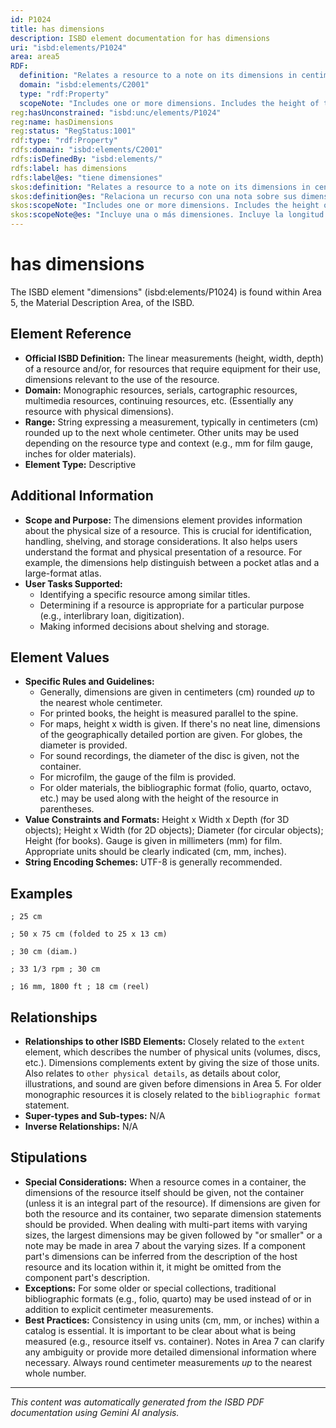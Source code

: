 ```yaml
---
id: P1024
title: has dimensions
description: ISBD element documentation for has dimensions
uri: "isbd:elements/P1024"
area: area5
RDF:
  definition: "Relates a resource to a note on its dimensions in centimetres (or millimetres if the gauge of a film or width of a tape) rounded up to the nearest whole."
  domain: "isbd:elements/C2001"
  type: "rdf:Property"
  scopeNote: "Includes one or more dimensions. Includes the height of the resource, measured parallel to the spine, for printed textual and notated music resources. Includes the height by width of two-dimensional cartographic resources. Includes the height by width by depth of three-dimensional cartographic resources, excluding globes and sections of spheres. Includes the diameter for cartographic resources that are globes, sections of spheres, and two-dimensional circular forms. Includes additional dimensions such as the dimensions of a map when folded, or the dimensions of individual sheets of a collectively described group, or the individual dimensions of mounted sheets, of cartographic resources. Includes the height by width of two-dimensional multimedia resources, sound recordings, videorecordings, and still and moving images (wallcharts, microfiches, slides, transparencies, pictures, etc.). Includes the diameter, followed in parentheses by the abbreviation \"diam.\" or its equivalent in another language, for circular forms of multimedia resources, sound recordings, videorecordings, and still and moving images. Includes the length of the vertical axis, followed in parentheses by \"oval\" or its equivalent, for oval forms of multimedia resources, sound recordings, videorecordings, and still and moving images. Includes two dimensions statements for the open and folded states of folded sheets of multimedia resources, sound recordings, videorecordings, and still and moving images. Includes height by width by depth (or height alone when appropriate) of three-dimensional multimedia resources, sound recordings, videorecordings, and still and moving images (dioramas, etc.). Includes the gauge of the film or width of the tape for multimedia resources, sound recordings, videorecordings, and still and moving images employing film or magnetic tape. Includes the dimensions of the physical carrier itself, irrespective of the external dimensions of any container, of electronic resources. Includes the diameter of a disc or a tape reel for an electronic resource. Includes the length and width of the tape of a reel of an electronic resource. Includes the height of the face of a chip cartridge of an electronic resource. Includes other dimensions given after the height when the dimensions or shape of the resource are unusual (e.g. when the width is greater than the height) for printed textual and notated music  resources. Includes the diameter of the playing surface when a sound disc is of a non-standard shape (e.g. when the playing surface has an irregularly shaped surround). Includes the height by depth of a tape cassette when it is other than the standard size (10 x 7 cm) and the width of tape is given when it is other than the standard width (4 mm). Includes the dimensions of a container for resources issued in a container, with or without accompanying material. Excludes the external dimensions of of any container such as an album or sleeve for multimedia resources, sound recordings, videorecordings, and still and moving images requiring the use of equipment (e.g. discs, cassettes, reels of tape or motion pictures). Excludes dimensions implicit in other parts of the description (e.g. cassettes and cartridges of a standard type) of multimedia resources, sound recordings, videorecordings, and still and moving images. Includes dimensions for older monographic resources which qualify the standard designation of bibliographic format as chosen by the cataloguing agency."
reg:hasUnconstrained: "isbd:unc/elements/P1024"
reg:name: hasDimensions
reg:status: "RegStatus:1001"
rdf:type: "rdf:Property"
rdfs:domain: "isbd:elements/C2001"
rdfs:isDefinedBy: "isbd:elements/"
rdfs:label: has dimensions
rdfs:label@es: "tiene dimensiones"
skos:definition: "Relates a resource to a note on its dimensions in centimetres (or millimetres if the gauge of a film or width of a tape) rounded up to the nearest whole."
skos:definition@es: "Relaciona un recurso con una nota sobre sus dimensiones en centímetros (o milímetros si se trata de la anchura de una película o cinta) redondeando al número entero más cercano."
skos:scopeNote: "Includes one or more dimensions. Includes the height of the resource, measured parallel to the spine, for printed textual and notated music resources. Includes the height by width of two-dimensional cartographic resources. Includes the height by width by depth of three-dimensional cartographic resources, excluding globes and sections of spheres. Includes the diameter for cartographic resources that are globes, sections of spheres, and two-dimensional circular forms. Includes additional dimensions such as the dimensions of a map when folded, or the dimensions of individual sheets of a collectively described group, or the individual dimensions of mounted sheets, of cartographic resources. Includes the height by width of two-dimensional multimedia resources, sound recordings, videorecordings, and still and moving images (wallcharts, microfiches, slides, transparencies, pictures, etc.). Includes the diameter, followed in parentheses by the abbreviation \"diam.\" or its equivalent in another language, for circular forms of multimedia resources, sound recordings, videorecordings, and still and moving images. Includes the length of the vertical axis, followed in parentheses by \"oval\" or its equivalent, for oval forms of multimedia resources, sound recordings, videorecordings, and still and moving images. Includes two dimensions statements for the open and folded states of folded sheets of multimedia resources, sound recordings, videorecordings, and still and moving images. Includes height by width by depth (or height alone when appropriate) of three-dimensional multimedia resources, sound recordings, videorecordings, and still and moving images (dioramas, etc.). Includes the gauge of the film or width of the tape for multimedia resources, sound recordings, videorecordings, and still and moving images employing film or magnetic tape. Includes the dimensions of the physical carrier itself, irrespective of the external dimensions of any container, of electronic resources. Includes the diameter of a disc or a tape reel for an electronic resource. Includes the length and width of the tape of a reel of an electronic resource. Includes the height of the face of a chip cartridge of an electronic resource. Includes other dimensions given after the height when the dimensions or shape of the resource are unusual (e.g. when the width is greater than the height) for printed textual and notated music  resources. Includes the diameter of the playing surface when a sound disc is of a non-standard shape (e.g. when the playing surface has an irregularly shaped surround). Includes the height by depth of a tape cassette when it is other than the standard size (10 x 7 cm) and the width of tape is given when it is other than the standard width (4 mm). Includes the dimensions of a container for resources issued in a container, with or without accompanying material. Excludes the external dimensions of of any container such as an album or sleeve for multimedia resources, sound recordings, videorecordings, and still and moving images requiring the use of equipment (e.g. discs, cassettes, reels of tape or motion pictures). Excludes dimensions implicit in other parts of the description (e.g. cassettes and cartridges of a standard type) of multimedia resources, sound recordings, videorecordings, and still and moving images. Includes dimensions for older monographic resources which qualify the standard designation of bibliographic format as chosen by the cataloguing agency."
skos:scopeNote@es: "Incluye una o más dimensiones. Incluye la longitud del recurso, medida paralelelamente al lomo, para recursos textuales impresos y música notada. Incluye la longitud por la anchura en recursos cartográficos bidimensionales. Incluye la longitud por la anchura por la profundidad en recursos cartográficos tridimensionales, excluyendo los globos terráqueos y secciones de esferas. Incluye el diámetro para recursos cartográficos que son globos, secciones de esferas y recursos circulares en dos dimensiones. Incluye dimensiones adicionales de recursos cartográficos como las dimensiones de un mapa plegado, o las dimensiones de hojas individuales de un grupo descrito colectivamente, o de dimensiones individuales de hojas montadas. Incluye la altura por la anchura de recursos multimedia bidimensionales, grabaciones sonoras, videograbaciones e imágenes fijas y en movimiento (murales, microfichas, diapositivas, transparencias, imágenes, etc). Incluye el diámetro, seguido entre paréntesis de la abreviatura “diam.” o su equivalente en otra lengua, para las formas circulares de recursos multimedia, grabaciones sonoras, videograbaciones, e imágenes fijas y en movimiento. Incluye la longitud del eje vertical, seguido entre paréntesis por “oval” o su equivalente, para formas ovales de recursos multimedia, grabaciones sonoras, videograbaciones e imágenes fijas y en movimiento. Incluye mención de dos dimensiones para el estado plegado o abierto de hojas plegadas de recursos multimedia, grabaciones sonoras, videograbaciones, e imágenes fijas y en movimiento. Incluye la altura por anchura por profundidad (o solamente la longitud cuando sea apropiado) de recursos multimedia tridimensionales, grabaciones sonoras, videograbaciones, e imágenes fijas y en movimiento (dioramas, etc.) Incluye la anchura de la película o cinta para recursos multimedia, grabaciones sonoras, videograbaciones e imágenes fijas y en movimiento empleados en películas o cintas magnéticas. Incluye las dimensiones de cualquier soporte físico en sí mismo de recursos electrónicos independientemente de las dimensiones externas de su envase. Incluye la longitud y anchura de la cinta de un rollo de un recurso electrónico. Incluye la altura frontal de un cartucho de un recurso electrónico. Incluye otras dimensiones dadas tras la altura cuando las dimensiones o formas de un recurso son inusuales (p. ej. cuando la anchura es mayor que la longitud) para recursos textuales impresos y música notada. Incluye el diámetro de la superficie, cuando un disco sonoro no es de forma estándar (es decir, cuando la superficie grabada tiene un contorno irregular). Incluye la longitud por la profundidad de un casete cuando es otro tamaño que el estándar (10 x 7 cm) y la anchura de la cinta se da cuando es distinta de la anchura estándar (4 mm.). Incluye las dimensiones de un envase para recursos publicados en un envase, con o sin material anejo. Se excluye las dimensiones externas de cualquier envase como un álbum o funda para recursos multimedia, grabaciones sonoras, videograbaciones e imágenes fijas y en movimiento que requieren el uso en un equipo (discos, casetes, rollos de cinta o carretes de película). Se excluye las dimensiones implícitas en otras partes de la descripción (p. ej, casetes y cartuchos de tipo estándar) de recursos multimedia, grabaciones sonoras, videograbaciones e imágenes fijas y en movimiento. Incluye dimensiones para recursos monográficos antiguos que califican la designación estándar de formato bibliográfico elegido por la agencia de catalogación."
---
```

# has dimensions

The ISBD element "dimensions" (isbd:elements/P1024) is found within Area 5, the Material Description Area, of the ISBD.

## Element Reference

- **Official ISBD Definition:** The linear measurements (height, width, depth) of a resource and/or, for resources that require equipment for their use, dimensions relevant to the use of the resource.
- **Domain:**  Monographic resources, serials, cartographic resources, multimedia resources, continuing resources, etc. (Essentially any resource with physical dimensions).
- **Range:** String expressing a measurement, typically in centimeters (cm) rounded up to the next whole centimeter. Other units may be used depending on the resource type and context (e.g., mm for film gauge, inches for older materials).
- **Element Type:** Descriptive


## Additional Information

- **Scope and Purpose:**  The dimensions element provides information about the physical size of a resource.  This is crucial for identification, handling, shelving, and storage considerations. It also helps users understand the format and physical presentation of a resource.  For example, the dimensions help distinguish between a pocket atlas and a large-format atlas.
- **User Tasks Supported:**
    - Identifying a specific resource among similar titles.
    - Determining if a resource is appropriate for a particular purpose (e.g.,  interlibrary loan, digitization).
    - Making informed decisions about shelving and storage.


## Element Values

- **Specific Rules and Guidelines:**
    - Generally, dimensions are given in centimeters (cm) rounded *up* to the nearest whole centimeter.
    - For printed books, the height is measured parallel to the spine.
    - For maps, height x width is given. If there's no neat line, dimensions of the geographically detailed portion are given. For globes, the diameter is provided.
    - For sound recordings, the diameter of the disc is given, not the container.
    - For microfilm, the gauge of the film is provided.
    - For older materials, the bibliographic format (folio, quarto, octavo, etc.) may be used along with the height of the resource in parentheses.
- **Value Constraints and Formats:**  Height x Width x Depth (for 3D objects); Height x Width (for 2D objects); Diameter (for circular objects); Height (for books).  Gauge is given in millimeters (mm) for film.  Appropriate units should be clearly indicated (cm, mm, inches).
- **String Encoding Schemes:**  UTF-8 is generally recommended.


## Examples

```
; 25 cm
```

```
; 50 x 75 cm (folded to 25 x 13 cm) 
```

```
; 30 cm (diam.)
```

```
; 33 1/3 rpm ; 30 cm
```

```
; 16 mm, 1800 ft ; 18 cm (reel)
```



## Relationships

- **Relationships to other ISBD Elements:** Closely related to the `extent` element, which describes the number of physical units (volumes, discs, etc.). Dimensions complements extent by giving the size of those units.  Also relates to `other physical details`, as details about color, illustrations, and sound are given before dimensions in Area 5. For older monographic resources it is closely related to the `bibliographic format` statement.
- **Super-types and Sub-types:** N/A
- **Inverse Relationships:** N/A


## Stipulations

- **Special Considerations:** When a resource comes in a container, the dimensions of the resource itself should be given, not the container (unless it is an integral part of the resource).  If dimensions are given for both the resource and its container, two separate dimension statements should be provided. When dealing with multi-part items with varying sizes, the largest dimensions may be given followed by "or smaller" or a note may be made in area 7 about the varying sizes. If a component part's dimensions can be inferred from the description of the host resource and its location within it, it might be omitted from the component part's description.
- **Exceptions:** For some older or special collections, traditional bibliographic formats (e.g., folio, quarto) may be used instead of or in addition to explicit centimeter measurements.
- **Best Practices:**  Consistency in using units (cm, mm, or inches) within a catalog is essential. It is important to be clear about what is being measured (e.g., resource itself vs. container). Notes in Area 7 can clarify any ambiguity or provide more detailed dimensional information where necessary. Always round centimeter measurements *up* to the nearest whole number.


---

*This content was automatically generated from the ISBD PDF documentation using Gemini AI analysis.*
